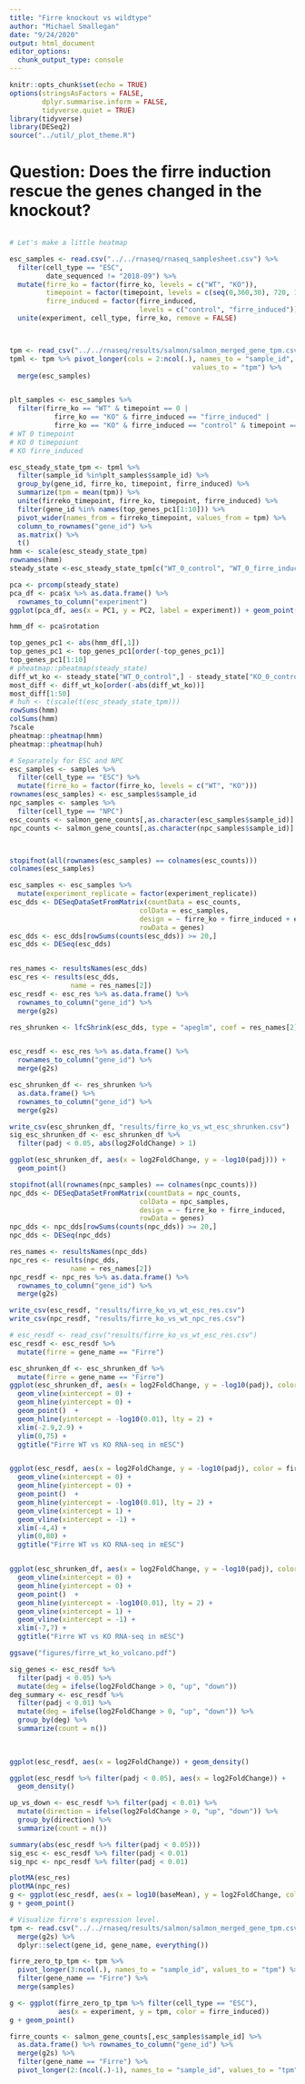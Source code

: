 ```yaml
---
title: "Firre knockout vs wildtype"
author: "Michael Smallegan"
date: "9/24/2020"
output: html_document
editor_options: 
  chunk_output_type: console
---
```


```r
knitr::opts_chunk$set(echo = TRUE)
options(stringsAsFactors = FALSE,
        dplyr.summarise.inform = FALSE,
        tidyverse.quiet = TRUE)
library(tidyverse)
library(DESeq2)
source("../util/_plot_theme.R")
```

# Question: Does the firre induction rescue the genes changed in the knockout?

```r



```

```r
# Let's make a little heatmap

esc_samples <- read.csv("../../rnaseq/rnaseq_samplesheet.csv") %>%
  filter(cell_type == "ESC",
         date_sequenced != "2018-09") %>%
  mutate(firre_ko = factor(firre_ko, levels = c("WT", "KO")),
         timepoint = factor(timepoint, levels = c(seq(0,360,30), 720, 1440, 2880, 5760)),
         firre_induced = factor(firre_induced, 
                                levels = c("control", "firre_induced"))) %>%
  unite(experiment, cell_type, firre_ko, remove = FALSE)



tpm <- read_csv("../../rnaseq/results/salmon/salmon_merged_gene_tpm.csv")
tpml <- tpm %>% pivot_longer(cols = 2:ncol(.), names_to = "sample_id",
                                             values_to = "tpm") %>%
  merge(esc_samples)


plt_samples <- esc_samples %>%
  filter(firre_ko == "WT" & timepoint == 0 |
           firre_ko == "KO" & firre_induced == "firre_induced" |
           firre_ko == "KO" & firre_induced == "control" & timepoint == 0)
# WT 0 timepoint
# KO 0 timepoiunt
# KO firre_induced

esc_steady_state_tpm <- tpml %>% 
  filter(sample_id %in%plt_samples$sample_id) %>%
  group_by(gene_id, firre_ko, timepoint, firre_induced) %>%
  summarize(tpm = mean(tpm)) %>%
  unite(firreko_timepoint, firre_ko, timepoint, firre_induced) %>%
  filter(gene_id %in% names(top_genes_pc1[1:10])) %>%
  pivot_wider(names_from = firreko_timepoint, values_from = tpm) %>%
  column_to_rownames("gene_id") %>%
  as.matrix() %>%
  t()
hmm <- scale(esc_steady_state_tpm)
rownames(hmm)
steady_state <-esc_steady_state_tpm[c("WT_0_control", "WT_0_firre_induced", "KO_0_control", "KO_0_firre_induced"),]

pca <- prcomp(steady_state)
pca_df <- pca$x %>% as.data.frame() %>%
  rownames_to_column("experiment")
ggplot(pca_df, aes(x = PC1, y = PC2, label = experiment)) + geom_point() + geom_text()

hmm_df <- pca$rotation

top_genes_pc1 <- abs(hmm_df[,1])
top_genes_pc1 <- top_genes_pc1[order(-top_genes_pc1)]
top_genes_pc1[1:10]
# pheatmap::pheatmap(steady_state)
diff_wt_ko <- steady_state["WT_0_control",] - steady_state["KO_0_control",]
most_diff <- diff_wt_ko[order(-abs(diff_wt_ko))]
most_diff[1:50]
# huh <- t(scale(t(esc_steady_state_tpm)))
rowSums(hmm)
colSums(hmm)
?scale
pheatmap::pheatmap(hmm)
pheatmap::pheatmap(huh)

```


```r
# Separately for ESC and NPC
esc_samples <- samples %>% 
  filter(cell_type == "ESC") %>%
  mutate(firre_ko = factor(firre_ko, levels = c("WT", "KO")))
rownames(esc_samples) <- esc_samples$sample_id
npc_samples <- samples %>% 
  filter(cell_type == "NPC")
esc_counts <- salmon_gene_counts[,as.character(esc_samples$sample_id)]
npc_counts <- salmon_gene_counts[,as.character(npc_samples$sample_id)]



stopifnot(all(rownames(esc_samples) == colnames(esc_counts)))
colnames(esc_samples)

esc_samples <- esc_samples %>%
  mutate(experiment_replicate = factor(experiment_replicate))
esc_dds <- DESeqDataSetFromMatrix(countData = esc_counts, 
                                colData = esc_samples, 
                                design = ~ firre_ko + firre_induced + experiment_replicate + timecourse_length,
                                rowData = genes)
esc_dds <- esc_dds[rowSums(counts(esc_dds)) >= 20,]
esc_dds <- DESeq(esc_dds)


res_names <- resultsNames(esc_dds)
esc_res <- results(esc_dds, 
               name = res_names[2])
esc_resdf <- esc_res %>% as.data.frame() %>%
  rownames_to_column("gene_id") %>% 
  merge(g2s)

res_shrunken <- lfcShrink(esc_dds, type = "apeglm", coef = res_names[2])


esc_resdf <- esc_res %>% as.data.frame() %>%
  rownames_to_column("gene_id") %>% 
  merge(g2s)

esc_shrunken_df <- res_shrunken %>%
  as.data.frame() %>%
  rownames_to_column("gene_id") %>% 
  merge(g2s)

write_csv(esc_shrunken_df, "results/firre_ko_vs_wt_esc_shrunken.csv")
sig_esc_shrunken_df <- esc_shrunken_df %>%
  filter(padj < 0.05, abs(log2FoldChange) > 1)

ggplot(esc_shrunken_df, aes(x = log2FoldChange, y = -log10(padj))) +
  geom_point()

stopifnot(all(rownames(npc_samples) == colnames(npc_counts)))
npc_dds <- DESeqDataSetFromMatrix(countData = npc_counts, 
                                colData = npc_samples, 
                                design = ~ firre_ko + firre_induced,
                                rowData = genes)
npc_dds <- npc_dds[rowSums(counts(npc_dds)) >= 20,]
npc_dds <- DESeq(npc_dds)

res_names <- resultsNames(npc_dds)
npc_res <- results(npc_dds, 
               name = res_names[2])
npc_resdf <- npc_res %>% as.data.frame() %>%
  rownames_to_column("gene_id") %>% 
  merge(g2s)

write_csv(esc_resdf, "results/firre_ko_vs_wt_esc_res.csv")
write_csv(npc_resdf, "results/firre_ko_vs_wt_npc_res.csv")
```


```r

# esc_resdf <- read_csv("results/firre_ko_vs_wt_esc_res.csv")
esc_resdf <- esc_resdf %>%
  mutate(firre = gene_name == "Firre")

esc_shrunken_df <- esc_shrunken_df %>%
  mutate(firre = gene_name == "Firre")
ggplot(esc_shrunken_df, aes(x = log2FoldChange, y = -log10(padj), color = firre)) + 
  geom_vline(xintercept = 0) + 
  geom_hline(yintercept = 0) +
  geom_point()  + 
  geom_hline(yintercept = -log10(0.01), lty = 2) + 
  xlim(-2.9,2.9) +
  ylim(0,75) + 
  ggtitle("Firre WT vs KO RNA-seq in mESC")


ggplot(esc_resdf, aes(x = log2FoldChange, y = -log10(padj), color = firre)) + 
  geom_vline(xintercept = 0) + 
  geom_hline(yintercept = 0) +
  geom_point()  + 
  geom_hline(yintercept = -log10(0.01), lty = 2) + 
  geom_vline(xintercept = 1) + 
  geom_vline(xintercept = -1) +
  xlim(-4,4) +
  ylim(0,80) +
  ggtitle("Firre WT vs KO RNA-seq in mESC")


ggplot(esc_shrunken_df, aes(x = log2FoldChange, y = -log10(padj), color = firre)) + 
  geom_vline(xintercept = 0) + 
  geom_hline(yintercept = 0) +
  geom_point()  + 
  geom_hline(yintercept = -log10(0.01), lty = 2) + 
  geom_vline(xintercept = 1) + 
  geom_vline(xintercept = -1) +
  xlim(-7,7) +
  ggtitle("Firre WT vs KO RNA-seq in mESC")

ggsave("figures/firre_wt_ko_volcano.pdf")

sig_genes <- esc_resdf %>%
  filter(padj < 0.05) %>%
  mutate(deg = ifelse(log2FoldChange > 0, "up", "down")) 
deg_summary <- esc_resdf %>%
  filter(padj < 0.01) %>%
  mutate(deg = ifelse(log2FoldChange > 0, "up", "down")) %>%
  group_by(deg) %>%
  summarize(count = n())
  
  

ggplot(esc_resdf, aes(x = log2FoldChange)) + geom_density()

ggplot(esc_resdf %>% filter(padj < 0.05), aes(x = log2FoldChange)) + 
  geom_density()

up_vs_down <- esc_resdf %>% filter(padj < 0.01) %>%
  mutate(direction = ifelse(log2FoldChange > 0, "up", "down")) %>%
  group_by(direction) %>%
  summarize(count = n())

summary(abs(esc_resdf %>% filter(padj < 0.05)))
sig_esc <- esc_resdf %>% filter(padj < 0.01)
sig_npc <- npc_resdf %>% filter(padj < 0.01)
```


```r
plotMA(esc_res)
plotMA(npc_res)
g <- ggplot(esc_resdf, aes(x = log10(baseMean), y = log2FoldChange, color = padj < 0.01))
g + geom_point()
```


```r
# Visualize firre's expression level.
tpm <- read.csv("../../rnaseq/results/salmon/salmon_merged_gene_tpm.csv") %>%
  merge(g2s) %>%
  dplyr::select(gene_id, gene_name, everything())

firre_zero_tp_tpm <- tpm %>% 
  pivot_longer(3:ncol(.), names_to = "sample_id", values_to = "tpm") %>%
  filter(gene_name == "Firre") %>%
  merge(samples) 

g <- ggplot(firre_zero_tp_tpm %>% filter(cell_type == "ESC"), 
            aes(x = experiment, y = tpm, color = firre_induced))
g + geom_point()  

firre_counts <- salmon_gene_counts[,esc_samples$sample_id] %>%
  as.data.frame() %>% rownames_to_column("gene_id") %>%
  merge(g2s) %>%
  filter(gene_name == "Firre") %>%
  pivot_longer(2:(ncol(.)-1), names_to = "sample_id", values_to = "tpm")
```

